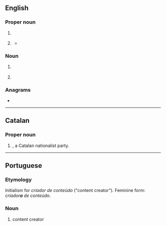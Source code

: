 {{also|CTC}}
==English==

===Proper noun===
{{en-proper-noun}}

# {{lb|en|business}} {{w|Control Data Corporation}}
# {{lb|en|medical}} {{initialism of|en|[[center|Center]] [[for]] [[disease|Disease]] [[control|Control]]}}
#* {{quote-book|en|title=The Aging Brain|author=Timothy R. Jennings|year=2018|ISBN=9780801075223|page=64-65
|passage=A 2009 multistate '''CDC''' survey off over seventy thousand adults found that more than 35 percent of people slept fewer than seven hours per night.}}

===Noun===
{{en-noun}}

# {{lb|en|computing}} {{w|Connected Device Configuration}}
# {{lb|en|computing}} {{w|Change data capture}}

===Anagrams===
* {{anagrams|en|a=ccd|CCD|DCC}}

----

==Catalan==
{{wikipedia|lang=ca}}

===Proper noun===
{{head|ca|proper noun}}

# {{lb|ca|politics|initialism}} {{initialism of|lang=ca|{{w|Convergència Democràtica de Catalunya}}|nodot=1}}, a Catalan nationalist party.

----

==Portuguese==

===Etymology===
Initialism for ''criador de conteúdo'' ("content creator"). Feminine form: ''criador'''a''' de conteúdo''.

===Noun===
{{pt-noun|m-f|CDCs}}

# {{lb|pt|internet|initialism}} content creator {{gloss|forum or page editor}}